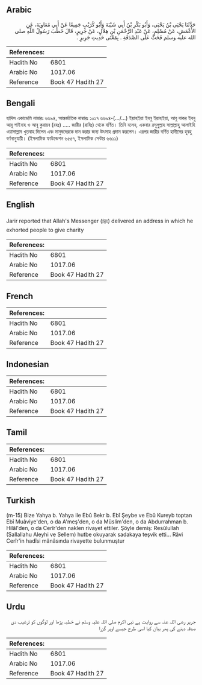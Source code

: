 ## Arabic


<div dir="rtl" lang="ar" style={{fontSize:'larger',backgroundColor:'#f8f9fa',padding:20}}>
حَدَّثَنَا يَحْيَى بْنُ يَحْيَى، وَأَبُو بَكْرِ بْنُ أَبِي شَيْبَةَ وَأَبُو كُرَيْبٍ جَمِيعًا عَنْ أَبِي مُعَاوِيَةَ، عَنِ الأَعْمَشِ، عَنْ مُسْلِمٍ، عَنْ عَبْدِ الرَّحْمَنِ بْنِ هِلاَلٍ، عَنْ جَرِيرٍ، قَالَ خَطَبَ رَسُولُ اللَّهِ صلى الله عليه وسلم فَحَثَّ عَلَى الصَّدَقَةِ ‏.‏ بِمَعْنَى حَدِيثِ جَرِيرٍ ‏.‏
</div>
<div style={{backgroundColor:'#f8f9fa',padding:20, marginBottom: 10}}><table> <thead> <tr> <th>References:</th> <th></th> </tr> </thead> <tbody><tr><td>Hadith No</td><td>6801</td></tr><tr><td>Arabic No</td><td>1017.06</td></tr><tr><td>Reference</td><td>Book 47 Hadith 27</td></tr></tbody></table></div>

## Bengali


<div dir="ltr" lang="bn" style={{fontSize:'larger',backgroundColor:'#f8f9fa',padding:20}}>
হাদিস একাডেমি নাম্বারঃ ৬৬৯৪, আন্তর্জাতিক নাম্বারঃ ১০১৭ ৬৬৯৪-(.../...) ইয়াহইয়া ইবনু ইয়াহইয়া, আবু বাকর ইবনু আবূ শাইবাহ ও আবূ কুরায়ব (রহঃ) ..... জারীর (রাযিঃ) থেকে বর্ণিত। তিনি বলেন, একবার রসূলুল্লাহ সাল্লাল্লাহু আলাইহি ওয়াসাল্লাম খুতবাহ দিলেন এবং মানুষদেরকে দান করার জন্য উৎসাহ প্রদান করলেন। এরপর জারীর বর্ণিত হাদীসের হুবহু বর্ণনানুযায়ী। (ইসলামিক ফাউন্ডেশন ৬৫৫৭, ইসলামিক সেন্টার ৬৬১১)
</div>
<div style={{backgroundColor:'#f8f9fa',padding:20, marginBottom: 10}}><table> <thead> <tr> <th>References:</th> <th></th> </tr> </thead> <tbody><tr><td>Hadith No</td><td>6801</td></tr><tr><td>Arabic No</td><td>1017.06</td></tr><tr><td>Reference</td><td>Book 47 Hadith 27</td></tr></tbody></table></div>

## English


<div dir="ltr" lang="en" style={{fontSize:'larger',backgroundColor:'#f8f9fa',padding:20}}>
Jarir reported that Allah's Messenger (ﷺ) delivered an address in which he exhorted people to give charity
</div>
<div style={{backgroundColor:'#f8f9fa',padding:20, marginBottom: 10}}><table> <thead> <tr> <th>References:</th> <th></th> </tr> </thead> <tbody><tr><td>Hadith No</td><td>6801</td></tr><tr><td>Arabic No</td><td>1017.06</td></tr><tr><td>Reference</td><td>Book 47 Hadith 27</td></tr></tbody></table></div>

## French


<div dir="ltr" lang="fr" style={{fontSize:'larger',backgroundColor:'#f8f9fa',padding:20}}>

</div>
<div style={{backgroundColor:'#f8f9fa',padding:20, marginBottom: 10}}><table> <thead> <tr> <th>References:</th> <th></th> </tr> </thead> <tbody><tr><td>Hadith No</td><td>6801</td></tr><tr><td>Arabic No</td><td>1017.06</td></tr><tr><td>Reference</td><td>Book 47 Hadith 27</td></tr></tbody></table></div>

## Indonesian


<div dir="ltr" lang="id" style={{fontSize:'larger',backgroundColor:'#f8f9fa',padding:20}}>

</div>
<div style={{backgroundColor:'#f8f9fa',padding:20, marginBottom: 10}}><table> <thead> <tr> <th>References:</th> <th></th> </tr> </thead> <tbody><tr><td>Hadith No</td><td>6801</td></tr><tr><td>Arabic No</td><td>1017.06</td></tr><tr><td>Reference</td><td>Book 47 Hadith 27</td></tr></tbody></table></div>

## Tamil


<div dir="ltr" lang="ta" style={{fontSize:'larger',backgroundColor:'#f8f9fa',padding:20}}>

</div>
<div style={{backgroundColor:'#f8f9fa',padding:20, marginBottom: 10}}><table> <thead> <tr> <th>References:</th> <th></th> </tr> </thead> <tbody><tr><td>Hadith No</td><td>6801</td></tr><tr><td>Arabic No</td><td>1017.06</td></tr><tr><td>Reference</td><td>Book 47 Hadith 27</td></tr></tbody></table></div>

## Turkish


<div dir="ltr" lang="tr" style={{fontSize:'larger',backgroundColor:'#f8f9fa',padding:20}}>
(m-15) Bize Yahya b. Yahya ile Ebû Bekr b. Ebî Şeybe ve Ebû Kureyb toptan Ebî Muâviye'den, o da A'meş'den, o da Müslim'den, o da Abdurrahman b. Hilâl'den, o da Cerîr'den naklen rivayet ettiler. Şöyle demiş: Resûlullah (Sallallahu Aleyhi ve Sellem) hutbe okuyarak sadakaya teşvik etti... Râvi Cerîr'in hadîsi mânâsında rivayette bulunmuştur
</div>
<div style={{backgroundColor:'#f8f9fa',padding:20, marginBottom: 10}}><table> <thead> <tr> <th>References:</th> <th></th> </tr> </thead> <tbody><tr><td>Hadith No</td><td>6801</td></tr><tr><td>Arabic No</td><td>1017.06</td></tr><tr><td>Reference</td><td>Book 47 Hadith 27</td></tr></tbody></table></div>

## Urdu


<div dir="rtl" lang="ur" style={{fontSize:'larger',backgroundColor:'#f8f9fa',padding:20}}>
جریر ‌رضی ‌اللہ ‌عنہ ‌سے ‌روایت ‌ہے ‌نبی ‌اكرم ‌صلی ‌اللہ ‌علیہ ‌وسلم ‌نے ‌خطبہ ‌پڑھا ‌اور ‌لوگوں ‌كو ‌ترغیب ‌دی ‌صدقہ ‌دینے ‌كی ‌پھر ‌بیان ‌كیا ‌اسی ‌طرح ‌جیسے ‌اوپر ‌گزرا
</div>
<div style={{backgroundColor:'#f8f9fa',padding:20, marginBottom: 10}}><table> <thead> <tr> <th>References:</th> <th></th> </tr> </thead> <tbody><tr><td>Hadith No</td><td>6801</td></tr><tr><td>Arabic No</td><td>1017.06</td></tr><tr><td>Reference</td><td>Book 47 Hadith 27</td></tr></tbody></table></div>
